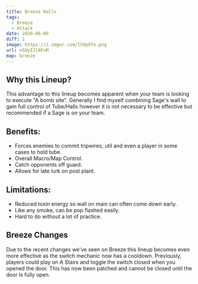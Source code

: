 ```yaml
---
title: Breeze Halls
tags:
  - Breeze
  - Attack
date: 2020-06-09
diff: 1
image: https://i.imgur.com/lCHpETn.png
url: n5QyIJl6FnM
map: breeze
---
```


## Why this Lineup?

This advantage to this lineup becomes apparent when your team is
looking to execute "A bomb site". Generally I find myself
combining Sage's wall to gain full control of Tube/Halls however
it is not necessary to be effective but recommended if a Sage is
on your team.

## Benefits:

- Forces enemies to commit tripwires, util and even a player in
  some cases to hold tube.
- Overall Macro/Map Control.
- Catch opponents off guard.
- Allows for late lurk on post plant.

## Limitations:

- Reduced toxin energy so wall on main can often come down early.
- Like any smoke, can be pop flashed easily.
- Hard to do without a lot of practice.

## Breeze Changes

Due to the recent changes we've seen on Breeze this lineup
becomes even more effective as the switch mechanic now has a
cooldown. Previously, players could play on A Stairs and toggle
the switch closed when you opened the door. This has now been
patched and cannot be closed until the door is fully open.

